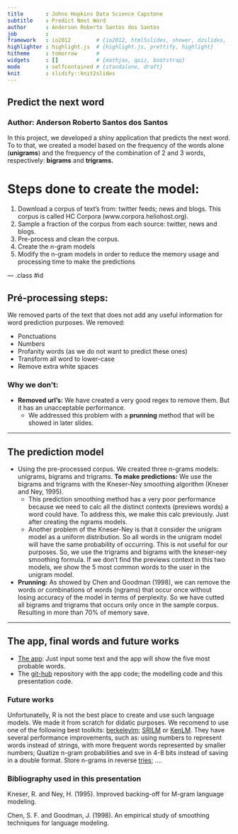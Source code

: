 ```yaml
---
title       : Johns Hopkins Data Science Capstone
subtitle    : Predict Next Word
author      : Anderson Roberto Santos dos Santos
job         : 
framework   : io2012        # {io2012, html5slides, shower, dzslides, ...}
highlighter : highlight.js  # {highlight.js, prettify, highlight}
hitheme     : tomorrow      # 
widgets     : []            # {mathjax, quiz, bootstrap}
mode        : selfcontained # {standalone, draft}
knit        : slidify::knit2slides
---
```


## Predict the next word

### Author: Anderson Roberto Santos dos Santos
  
In this project, we developed a shiny application that predicts the next word. To to that, we created a model based on the frequency of the words alone (**unigrams**) and the frequency of the combination of 2 and 3 words, respectively: **bigrams** and **trigrams.**

# Steps done to create the model:

1. Download a corpus of text's from: twitter feeds; news and blogs. This corpus is called HC Corpora (www.corpora.heliohost.org).
2. Sample a fraction of the corpus from each source: twitter, news and blogs.
3. Pre-process and clean the corpus.
4. Create the n-gram models
5. Modify the n-gram models in order to reduce the memory usage and processing time to make the predictions

--- .class #id 

## Pré-processing steps:

We removed parts of the text that does not add any useful information for word prediction purposes. We removed:

* Ponctuations 
* Numbers 
* Profanity words (as we do not want to predict these ones) 
* Transform all word to lower-case 
* Remove extra white spaces 

### Why we don't:

* **Removed url's:** We have created a very good regex to remove them. But it has an unacceptable performance. 
  * We addressed this problem with a **prunning** method that will be showed in later slides. 

---  

## The prediction model

* Using the pre-processed corpus. We created three n-grams models: unigrams, bigrams and trigrams. **To make predictions:** We use the bigrams and trigrams with the Kneser-Ney smoothing algorithm (Kneser and Ney, 1995). 
  * This prediction smoothing method has a very poor performance because we need to calc all the distinct contexts (previews words) a word could have. To address this, we make this calc previously. Just after creating the ngrams models. 
  * Another problem of the Kneser-Ney is that it consider the unigram model as a uniform distribution. So all words in the unigram model will have the same probability of occurring. This is not useful for our purposes. So, we use the trigrams and bigrams with the kneser-ney smoothing formula. If we don't find the previews context in this two models, we show the 5 most common words to the user in the unigram model.
* **Prunning:** As showed by Chen and Goodman (1998), we can remove the words or combinations of words (ngrams) that occur once without losing accuracy of the model in terms of perplexity. So we have cutted all bigrams and trigrams that occurs only once in the sample corpus. Resulting in more than 70% of memory save.


---  

## The app, final words and future works

* [The app](http://shiny-apps): Just input some text and the app will show the five most probable words.
* The [git-hub](https://github.com/supergarotinho/jh-data-science-capstone) repository with the app code; the modelling code and this presentation code.

### Future works

Unfortunatelly, R is not the best place to create and use such language models. We made it from scratch for didatic purposes. We recomend to use one of the following best toolkits: [berkeleylm](https://code.google.com/p/berkeleylm/); [SRILM](http://www-speech.sri.com/projects/srilm/) or [KenLM](https://kheafield.com/code/kenlm/). They have several performance improvements, such as: using numbers to represent words instead of strings, with more frequent words represented by smaller numbers; Quatize n-gram probabilities and sve in 4-8 bits instead of saving in a double format. Store n-grams in reverse [tries](https://en.wikipedia.org/wiki/Trie); ....

### Bibliography used in this presentation

Kneser, R. and Ney, H. (1995). Improved backing-off for
M-gram language modeling. 

Chen, S. F. and Goodman, J. (1998). An empirical study of
smoothing techniques for language modeling.